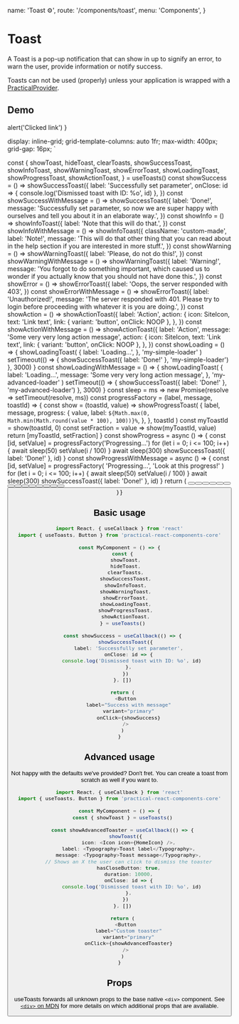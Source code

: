   name: 'Toast ⚙',
  route: '/components/toast',
  menu: 'Components',
}


# Toast

A Toast is a pop-up notification that can show in up to signify an error, to warn the user,
provide information or notify success.

Toasts can not be used (properly) unless your application is wrapped with a [PracticalProvider](/#practicalprovider).

## Demo

  alert('Clicked link')
}

  display: inline-grid;
  grid-template-columns: auto 1fr;
  max-width: 400px;
  grid-gap: 16px;
`

  const {
    showToast,
    hideToast,
    clearToasts,
    showSuccessToast,
    showInfoToast,
    showWarningToast,
    showErrorToast,
    showLoadingToast,
    showProgressToast,
    showActionToast,
  } = useToasts()
  const showSuccess = () =>
    showSuccessToast({
      label: 'Successfully set parameter',
      onClose: id => {
        console.log('Dismissed toast with ID: %o', id)
      },
    })
  const showSuccessWithMessage = () =>
    showSuccessToast({
      label: 'Done!',
      message:
        'Successfully set parameter, so now we are super happy with ourselves and tell you about it in an elaborate way.',
    })
  const showInfo = () =>
    showInfoToast({
      label: 'Note that this will do that.',
    })
  const showInfoWithMessage = () =>
    showInfoToast({
      className: 'custom-made',
      label: 'Note!',
      message:
        'This will do that other thing that you can read about in the help section if you are interested in more stuff.',
    })
  const showWarning = () =>
    showWarningToast({
      label: 'Please, do not do this!',
    })
  const showWarningWithMessage = () =>
    showWarningToast({
      label: 'Warning!',
      message:
        'You forgot to do something important, which caused us to wonder if you actually know that you should not have done this.',
    })
  const showError = () =>
    showErrorToast({
      label: 'Oops, the server responded with 403',
    })
  const showErrorWithMessage = () =>
    showErrorToast({
      label: 'Unauthorized!',
      message:
        'The server responded with 401. Please try to login before proceeding with whatever it is you are doing.',
    })
  const showAction = () =>
    showActionToast({
      label: 'Action',
      action: {
        icon: SiteIcon,
        text: 'Link text',
        link: { variant: 'button', onClick: NOOP },
      },
    })
  const showActionWithMessage = () =>
    showActionToast({
      label: 'Action',
      message: 'Some very very long action message',
      action: {
        icon: SiteIcon,
        text: 'Link text',
        link: { variant: 'button', onClick: NOOP },
      },
    })
  const showLoading = () => {
    showLoadingToast(
      {
        label: 'Loading...',
      },
      'my-simple-loader'
    )
    setTimeout(() => {
      showSuccessToast({ label: 'Done!' }, 'my-simple-loader')
    }, 3000)
  }
  const showLoadingWithMessage = () => {
    showLoadingToast(
      {
        label: 'Loading...',
        message: 'Some very very long action message',
      },
      'my-advanced-loader'
    )
    setTimeout(() => {
      showSuccessToast({ label: 'Done!' }, 'my-advanced-loader')
    }, 3000)
  }
  const sleep = ms => new Promise(resolve => setTimeout(resolve, ms))
  const progressFactory = (label, message, toastId) => {
    const show = (toastId, value) =>
      showProgressToast(
        {
          label,
          message,
          progress: {
            value,
            label: `${Math.max(0, Math.min(Math.round(value * 100), 100))}%`,
          },
        },
        toastId
      )
    const myToastId = show(toastId, 0)
    const setFraction = value => show(myToastId, value)
    return [myToastId, setFraction]
  }
  const showProgress = async () => {
    const [id, setValue] = progressFactory('Progressing...')
    for (let i = 0; i <= 100; i++) {
      await sleep(50)
      setValue(i / 100)
    }
    await sleep(300)
    showSuccessToast({ label: 'Done!' }, id)
  }
  const showProgressWithMessage = async () => {
    const [id, setValue] = progressFactory(
      'Progressing...',
      'Look at this progress!'
    )
    for (let i = 0; i <= 100; i++) {
      await sleep(50)
      setValue(i / 100)
    }
    await sleep(300)
    showSuccessToast({ label: 'Done!' }, id)
  }
  return (
    <Wrapper>
      <Button label="Success" variant="primary" onClick={showSuccess} />
      <Button
        label="Success with message"
        variant="primary"
        onClick={showSuccessWithMessage}
      />
      <Button label="Info" variant="primary" onClick={showInfo} />
      <Button
        label="Info with message"
        variant="primary"
        onClick={showInfoWithMessage}
      />
      <Button label="Warning" variant="primary" onClick={showWarning} />
      <Button
        label="Warning with message"
        variant="primary"
        onClick={showWarningWithMessage}
      />
      <Button label="Error" variant="primary" onClick={showError} />
      <Button
        label="Error with message"
        variant="primary"
        onClick={showErrorWithMessage}
      />
      <Button label="Action" variant="primary" onClick={showAction} />
      <Button
        label="Action with message"
        variant="primary"
        onClick={showActionWithMessage}
      />
      <Button label="Loading" variant="primary" onClick={showLoading} />
      <Button
        label="Loading with message"
        variant="primary"
        onClick={showLoadingWithMessage}
      />
      <Button label="Progress" variant="primary" onClick={showProgress} />
      <Button
        label="Progress with message"
        variant="primary"
        onClick={showProgressWithMessage}
      />
      <Button
        label="Clear all toasts"
        variant="secondary"
        onClick={clearToasts}
        accent={true}
      />
    </Wrapper>
  )
}

<DemoComponent />

## Basic usage

```typescript
import React, { useCallback } from 'react'
import { useToasts, Button } from 'practical-react-components-core'

const MyComponent = () => {
  const {
    showToast,
    hideToast,
    clearToasts,
    showSuccessToast,
    showInfoToast,
    showWarningToast,
    showErrorToast,
    showLoadingToast,
    showProgressToast,
    showActionToast,
  } = useToasts()

  const showSuccess = useCallback(() => {
    showSuccessToast({
      label: 'Successfully set parameter',
      onClose: id => {
        console.log('Dismissed toast with ID: %o', id)
      },
    })
  }, [])

  return (
    <Button
      label="Success with message"
      variant="primary"
      onClick={showSuccess}
    />
  )
}
```

## Advanced usage

Not happy with the defaults we've provided? Don't fret. You can create a toast from scratch
as well if you want to.

```typescript
import React, { useCallback } from 'react'
import { useToasts, Button } from 'practical-react-components-core'

const MyComponent = () => {
  const { showToast } = useToasts()

  const showAdvancedToaster = useCallback(() => {
    showToast({
      icon: <Icon icon={HomeIcon} />,
      label: <Typography>Toast label</Typography>,
      message: <Typography>Toast message</Typography>,
      // Shows an X the user can click to dismiss the toaster
      hasCloseButton: true,
      duration: 10000,
      onClose: id => {
        console.log('Dismissed toast with ID: %o', id)
      },
    })
  }, [])

  return (
    <Button
      label="Custom toaster"
      variant="primary"
      onClick={showAdvancedToaster}
    />
  )
}
```

## Props

useToasts forwards all unknown props to the base native `<div>` component. See
[`<div>` on MDN](https://developer.mozilla.org/en-US/docs/Web/HTML/Element/div) for more
details on which additional props that are available.

<Props of="useToasts" />
